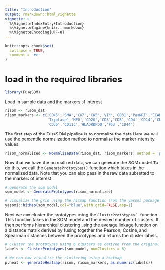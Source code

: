 ```yaml
---
title: "Introduction"
output: rmarkdown::html_vignette
vignette: >
  %\VignetteIndexEntry{Introduction}
  %\VignetteEngine{knitr::rmarkdown}
  %\VignetteEncoding{UTF-8}
---
```


```r
knitr::opts_chunk$set(
  collapse = TRUE,
  comment = "#>"
)
```

# load in the required libraries
```r
library(FuseSOM)
```

Load in sample data and the markers of interest
```r
risom <- risom_dat
risom_markers <- c('CD45','SMA','CK7','CK5','VIM','CD31','PanKRT','ECAD',
                   'Tryptase','MPO','CD20','CD3','CD8','CD4','CD14','CD68','FAP',
                   'CD36','CD11c','HLADRDPDQ','P63','CD44')
```

The first step of the FuseSOM pipeline is to normalize the data
Here we will use the percentile normalization method to normalize the 
marker intensity values
```r
risom_normalized <- NormalizeData(risom_dat, risom_markers, method = 'percentile')
```

Now that we have the normalized data, we can generate the SOM model
To do this, we call the `GeneratePrototypes()` function which takes in the 
normalized data. Note that you can also pass in the raw data subsetted to 
the markers of interest.

```r
# generate the som model
som_model <- GeneratePrototypes(risom_normalized)

# visualize the grid using the hitmap function from the yasomi package
yasomi::hitMap(som_model,col="blue",with.grid=FALSE,asp=1)

```

Next we can cluster the prototypes using the `ClusterPrototypes()` function.
This function takes in the SOM model and the desired number of clusters.
It then performs hierarchical clustering using the average linkage function on a 
distance matrix derived by fusing together the Pearson, Cosine, and Spearman
distances between the prototypes and returns the cluster labels.

```r
# Cluster the prototypes using 6 clusters as derived from the original publication
labels <- ClusterPrototypes(som_model, numClusters = 6)

# We can now visualize the clustering using a heatmap
p.heat <- generateHeatmap(risom, risom_markers, as.numeric(labels))
```



